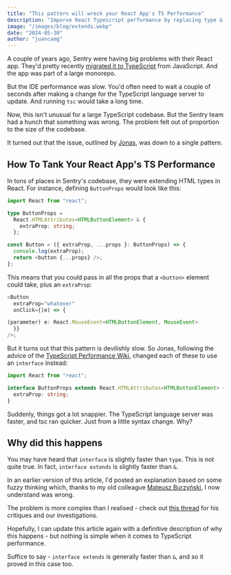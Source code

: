 ```yaml
---
title: "This pattern will wreck your React App's TS Performance"
description: "Imporve React Typescript performance by replacing type & with interface extends. Boost IDE and tsc speed significantly"
image: "/images/blog/extends.webp"
date: "2024-05-30"
author: "juancamg"
---
```


A couple of years ago, Sentry were having big problems with their React app. They'd pretty recently [migrated it to TypeScript](https://blog.sentry.io/slow-and-steady-converting-sentrys-entire-frontend-to-typescript) from JavaScript. And the app was part of a large monorepo.

But the IDE performance was slow. You'd often need to wait a couple of seconds after making a change for the TypeScript language server to update. And running `tsc` would take a long time.

Now, this isn't unusual for a large TypeScript codebase. But the Sentry team had a hunch that something was wrong. The problem felt out of proportion to the size of the codebase.

It turned out that the issue, outlined by [Jonas](https://twitter.com/JonasBadalic/status/1765006152150974919), was down to a single pattern.

## How To Tank Your React App's TS Performance

In tons of places in Sentry's codebase, they were extending HTML types in React. For instance, defining `ButtonProps` would look like this:

```ts
import React from "react";

type ButtonProps =
  React.HTMLAttributes<HTMLButtonElement> & {
    extraProp: string;
  };

const Button = ({ extraProp, ...props }: ButtonProps) => {
  console.log(extraProp);
  return <button {...props} />;
};
```

This means that you could pass in all the props that a `<button>` element could take, plus an `extraProp`:

```ts
<Button
  extraProp="whatever"
  onClick={(e) => {

(parameter) e: React.MouseEvent<HTMLButtonElement, MouseEvent>
  }}
/>;
```

But it turns out that this pattern is devilishly slow. So Jonas, following the advice of the [TypeScript Performance Wiki](https://github.com/microsoft/TypeScript/wiki/Performance), changed each of these to use an `interface` instead:

```ts
import React from "react";

interface ButtonProps extends React.HTMLAttributes<HTMLButtonElement> {
  extraProp: string;
}
```

Suddenly, things got a lot snappier. The TypeScript language server was faster, and tsc ran quicker. Just from a little syntax change. Why?

## Why did this happens

You may have heard that `interface` is slightly faster than `type`. This is not quite true. In fact, `interface extends` is slightly faster than `&`.

In an earlier version of this article, I'd posted an explanation based on some fuzzy thinking which, thanks to my old colleague [Mateusz Burzyński](https://twitter.com/AndaristRake), I now understand was wrong.

The problem is more complex than I realised - check out [this thread](https://twitter.com/AndaristRake/status/1770743549325115459) for his critiques and our investigations.

Hopefully, I can update this article again with a definitive description of why this happens - but nothing is simple when it comes to TypeScript performance.

Suffice to say - `interface extends` is generally faster than `&`, and so it proved in this case too.

